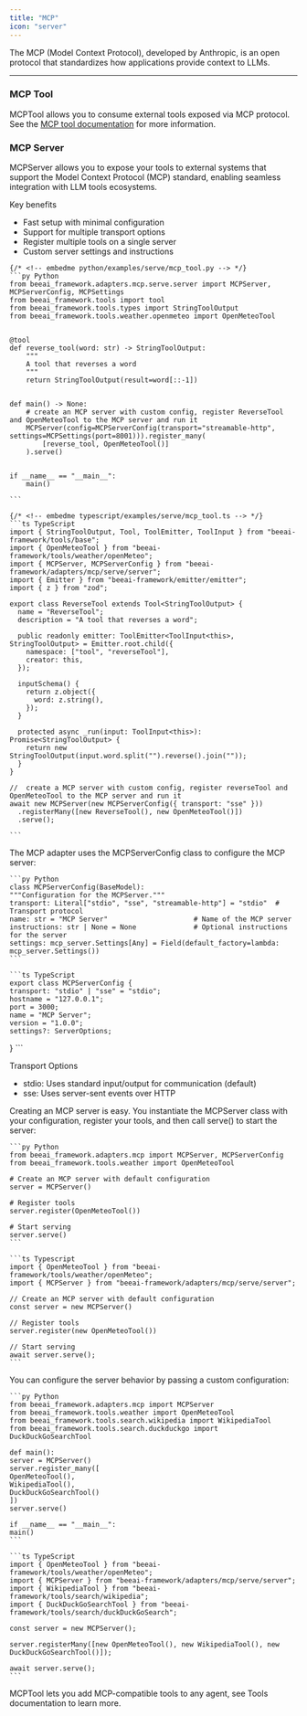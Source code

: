 ```yaml
---
title: "MCP"
icon: "server"
---
```


The MCP (Model Context Protocol), developed by Anthropic, is an open protocol that standardizes how applications provide context to LLMs.

---


### MCP Tool

MCPTool allows you to consume external tools exposed via MCP protocol. See the [MCP tool documentation](/modules/tools#mcp-tool) for more information.

### MCP Server

MCPServer allows you to expose your tools to external systems that support the Model Context Protocol (MCP) standard, enabling seamless integration with LLM tools ecosystems.

Key benefits
- Fast setup with minimal configuration
- Support for multiple transport options
- Register multiple tools on a single server
- Custom server settings and instructions

<CodeGroup>

	{/* <!-- embedme python/examples/serve/mcp_tool.py --> */}
	```py Python
	from beeai_framework.adapters.mcp.serve.server import MCPServer, MCPServerConfig, MCPSettings
	from beeai_framework.tools import tool
	from beeai_framework.tools.types import StringToolOutput
	from beeai_framework.tools.weather.openmeteo import OpenMeteoTool
	
	
	@tool
	def reverse_tool(word: str) -> StringToolOutput:
	    """
	    A tool that reverses a word
	    """
	    return StringToolOutput(result=word[::-1])
	
	
	def main() -> None:
	    # create an MCP server with custom config, register ReverseTool and OpenMeteoTool to the MCP server and run it
	    MCPServer(config=MCPServerConfig(transport="streamable-http", settings=MCPSettings(port=8001))).register_many(
	        [reverse_tool, OpenMeteoTool()]
	    ).serve()
	
	
	if __name__ == "__main__":
	    main()
	
	```

	{/* <!-- embedme typescript/examples/serve/mcp_tool.ts --> */}
	```ts TypeScript
	import { StringToolOutput, Tool, ToolEmitter, ToolInput } from "beeai-framework/tools/base";
	import { OpenMeteoTool } from "beeai-framework/tools/weather/openMeteo";
	import { MCPServer, MCPServerConfig } from "beeai-framework/adapters/mcp/serve/server";
	import { Emitter } from "beeai-framework/emitter/emitter";
	import { z } from "zod";
	
	export class ReverseTool extends Tool<StringToolOutput> {
	  name = "ReverseTool";
	  description = "A tool that reverses a word";
	
	  public readonly emitter: ToolEmitter<ToolInput<this>, StringToolOutput> = Emitter.root.child({
	    namespace: ["tool", "reverseTool"],
	    creator: this,
	  });
	
	  inputSchema() {
	    return z.object({
	      word: z.string(),
	    });
	  }
	
	  protected async _run(input: ToolInput<this>): Promise<StringToolOutput> {
	    return new StringToolOutput(input.word.split("").reverse().join(""));
	  }
	}
	
	//  create a MCP server with custom config, register reverseTool and OpenMeteoTool to the MCP server and run it
	await new MCPServer(new MCPServerConfig({ transport: "sse" }))
	  .registerMany([new ReverseTool(), new OpenMeteoTool()])
	  .serve();
	
	```

</CodeGroup>

The MCP adapter uses the MCPServerConfig class to configure the MCP server:

<CodeGroup>

	```py Python
	class MCPServerConfig(BaseModel):
	"""Configuration for the MCPServer."""
	transport: Literal["stdio", "sse", "streamable-http"] = "stdio"  # Transport protocol
	name: str = "MCP Server"                     # Name of the MCP server
	instructions: str | None = None              # Optional instructions for the server
	settings: mcp_server.Settings[Any] = Field(default_factory=lambda: mcp_server.Settings())
	```

	```ts TypeScript
	export class MCPServerConfig {
	transport: "stdio" | "sse" = "stdio";
	hostname = "127.0.0.1";
	port = 3000;
	name = "MCP Server";
	version = "1.0.0";
	settings?: ServerOptions;
}
	```

</CodeGroup>

Transport Options
- stdio: Uses standard input/output for communication (default)
- sse: Uses server-sent events over HTTP

Creating an MCP server is easy. You instantiate the MCPServer class with your configuration, register your tools, and then call serve() to start the server:

<CodeGroup>

	```py Python
	from beeai_framework.adapters.mcp import MCPServer, MCPServerConfig
	from beeai_framework.tools.weather import OpenMeteoTool

	# Create an MCP server with default configuration
	server = MCPServer()

	# Register tools
	server.register(OpenMeteoTool())

	# Start serving
	server.serve()
	```

	```ts Typescript
	import { OpenMeteoTool } from "beeai-framework/tools/weather/openMeteo";
	import { MCPServer } from "beeai-framework/adapters/mcp/serve/server";

	// Create an MCP server with default configuration
	const server = new MCPServer()

	// Register tools
	server.register(new OpenMeteoTool())

	// Start serving
	await server.serve();
	```

</CodeGroup>

You can configure the server behavior by passing a custom configuration:

<CodeGroup>

	```py Python
	from beeai_framework.adapters.mcp import MCPServer
	from beeai_framework.tools.weather import OpenMeteoTool
	from beeai_framework.tools.search.wikipedia import WikipediaTool
	from beeai_framework.tools.search.duckduckgo import DuckDuckGoSearchTool

	def main():
	server = MCPServer()
	server.register_many([
	OpenMeteoTool(),
	WikipediaTool(),
	DuckDuckGoSearchTool()
	])
	server.serve()

	if __name__ == "__main__":
	main()
	```

	```ts TypeScript
	import { OpenMeteoTool } from "beeai-framework/tools/weather/openMeteo";
	import { MCPServer } from "beeai-framework/adapters/mcp/serve/server";
	import { WikipediaTool } from "beeai-framework/tools/search/wikipedia";
	import { DuckDuckGoSearchTool } from "beeai-framework/tools/search/duckDuckGoSearch";

	const server = new MCPServer();

	server.registerMany([new OpenMeteoTool(), new WikipediaTool(), new DuckDuckGoSearchTool()]);

	await server.serve();
	```

</CodeGroup>

<Tip>
	MCPTool lets you add MCP-compatible tools to any agent, see Tools documentation to learn more.
</Tip>
